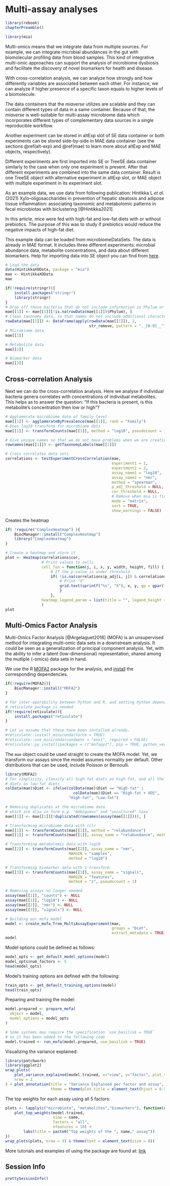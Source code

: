 # Multi-assay analyses {#multi-assay-analyses}

```r
library(rebook)
chapterPreamble()
```

```r
library(mia)
```

Multi-omics means that we integrate data from multiple sources. For
example, we can integrate microbial abundances in the gut with
biomolecular profiling data from blood samples. This kind of
integrative multi-omic approaches can support the analysis of
microbiome dysbiosis and facilitate the discovery of novel biomarkers
for health and disease.

With cross-correlation analysis, we can analyze how strongly and how
differently variables are associated between each other. For instance,
we can analyze if higher presence of a specific taxon equals to higher
levels of a biomolecule.

The data containers that the _miaverse_ utilizes are scalable and they
can contain different types of data in a same container. Because of
that, the _miaverse_ is well-suitable for multi-assay microbiome data
which incorporates different types of complementary data sources in a
single reproducible workflow.

Another experiment can be stored in altExp slot of SE data container
or both experiments can be stored side-by-side in MAE data container
(see the sections \@ref(alt-exp) and \@ref(mae) to learn more about
altExp and MAE objects, respectively).

Different experiments are first imported into SE or TreeSE data
container similarly to the case when only one experiment is
present. After that different experiments are combined into the same
data container. Result is one TreeSE object with alternative
experiment in altExp slot, or MAE object with multiple experiment in
its experiment slot.

As an example data, we use data from following publication: Hintikka L
_et al._ (2021) Xylo-oligosaccharides in prevention of hepatic
steatosis and adipose tissue inflammation: associating taxonomic and
metabolomic patterns in fecal microbiotas with biclustering
[@Hintikka2021].

In this article, mice were fed with high-fat and low-fat diets with or
without prebiotics.  The purpose of this was to study if prebiotics
would reduce the negative impacts of high-fat diet.

This example data can be loaded from microbiomeDataSets. The data is
already in MAE format. It includes three different experiments:
microbial abundance data, metabolite concentrations, and data about
different biomarkers. Help for importing data into SE object you can
find from
[here](https://microbiome.github.io/OMA/containers.html#loading-experimental-microbiome-data).

```r
# Load the data
data(HintikkaXOData, package = "mia")
mae <- HintikkaXOData
mae
```

```r
if(!require(stringr)){
    install.packages("stringr")
    library(stringr)
}
# Drop off those bacteria that do not include information in Phylum or lower levels
mae[[1]] <- mae[[1]][!is.na(rowData(mae[[1]])$Phylum), ]
# Clean taxonomy data, so that names do not include additional characters
rowData(mae[[1]]) <- DataFrame(apply(rowData(mae[[1]]), 2, 
                                     str_remove, pattern = "._[0-9]__"))
# Microbiome data
mae[[1]]
```

```r
# Metabolite data
mae[[2]]
```

```r
# Biomarker data
mae[[3]]
```

## Cross-correlation Analysis

Next we can do the cross-correlation analysis.  Here we analyse if
individual bacteria genera correlates with concentrations of
individual metabolites. This helps as to answer the question: "If this
bacteria is present, is this metabolite's concentration then low or
high"?

```r
# Agglomerate microbiome data at family level
mae[[1]] <- agglomerateByPrevalence(mae[[1]], rank = "Family")
# Does log10 transform for microbiome data
mae[[1]] <- transformCounts(mae[[1]], method = "log10", pseudocount = 1)

# Give unique names so that we do not have problems when we are creating a plot
rownames(mae[[1]]) <- getTaxonomyLabels(mae[[1]])

# Cross correlates data sets
correlations <- testExperimentCrossCorrelation(mae, 
                                               experiment1 = 1,
                                               experiment2 = 2,
                                               assay_name1 = "log10", 
                                               assay_name2 = "nmr",
                                               method = "spearman", 
                                               p_adj_threshold = NULL,
                                               cor_threshold = NULL,
                                               # Remove when mia is fixed
                                               mode = "matrix",
                                               sort = TRUE,
                                               show_warnings = FALSE)
```

Creates the heatmap

```r
if( !require("ComplexHeatmap") ){
    BiocManager::install("ComplexHeatmap")
    library("ComplexHeatmap")
}

# Create a heatmap and store it
plot <- Heatmap(correlations$cor,
                # Print values to cells
                cell_fun = function(j, i, x, y, width, height, fill) {
                    # If the p-value is under threshold
                    if( !is.na(correlations$p_adj[i, j]) & correlations$p_adj[i, j] < 0.05 ){
                        # Print "X"
                        grid.text(sprintf("%s", "X"), x, y, gp = gpar(fontsize = 8, col = "black"))
                        }
                    },
                heatmap_legend_param = list(title = "", legend_height = unit(5, "cm"))
                )
plot
```

## Multi-Omics Factor Analysis

Multi-Omics Factor Analysis [@Argelaguet2018] (MOFA) is an
unsupervised method for integrating multi-omic data sets in a
downstream analysis.  It could be seen as a generalization of
principal component analysis. Yet, with the ability to infer a latent
(low-dimensional) representation, shared among the mutliple (-omics)
data sets in hand.

We use the R [MOFA2](https://biofam.github.io/MOFA2/index.html)
package for the analysis, and
[install](https://biofam.github.io/MOFA2/installation.html) the
corresponding dependencies.

```r
if(!require(MOFA2)){
    BiocManager::install("MOFA2")
}

# For inter-operability between Python and R, and setting Python dependencies,
# reticulate package is needed
if(!require(reticulate)){
    install.packages("reticulate")
}

# Let us assume that these have been installed already.
#reticulate::install_miniconda(force = TRUE)
#reticulate::use_miniconda(condaenv = "env1", required = FALSE)
#reticulate::py_install(packages = c("mofapy2"), pip = TRUE, python_version=3.6)
```

The `mae` object could be used straight to create the MOFA model. Yet,
we transform our assays since the model assumes normality per
default. Other distributions that can be used, include Poisson or
Bernoulli.

```r
library(MOFA2)
# For simplicity, classify all high-fat diets as high-fat, and all the low-fat 
# diets as low-fat diets
colData(mae)$Diet <- ifelse(colData(mae)$Diet == "High-fat" | 
                              colData(mae)$Diet == "High-fat + XOS", 
                            "High-fat", "Low-fat")

# Removing duplicates at the microbiome data
# which are also in form e.g. "Ambiguous" and "uncultured" taxa
mae[[1]] <- mae[[1]][!duplicated(rownames(assay(mae[[1]]))), ]

# Transforming microbiome data with rclr
mae[[1]] <- transformCounts(mae[[1]], method = "relabundance")
mae[[1]] <- transformCounts(mae[[1]], assay_name = "relabundance", method = "rclr")

# Transforming metabolomic data with log10
mae[[2]] <- transformCounts(mae[[2]], assay_name = "nmr",
                            MARGIN = "samples",
                            method = "log10")

# Transforming biomarker data with z-transform
mae[[3]] <- transformCounts(mae[[3]], assay_name = "signals",
                            MARGIN = "features",
                            method = "z", pseudocount = 1)

# Removing assays no longer needed
assay(mae[[1]], "counts") <- NULL
assay(mae[[1]], "log10") <- NULL
assay(mae[[2]], "nmr") <- NULL
assay(mae[[3]], "signals") <- NULL

# Building our mofa model
model <- create_mofa_from_MultiAssayExperiment(mae,
                                               groups = "Diet", 
                                               extract_metadata = TRUE)
model
```

Model options could be defined as follows:

```r
model_opts <- get_default_model_options(model)
model_opts$num_factors <- 5
head(model_opts)
```

Model's training options are defined with the following:

```r
train_opts <- get_default_training_options(model)
head(train_opts)
```

Preparing and training the model:

```r
model.prepared <- prepare_mofa(
  object = model,
  model_options = model_opts
)

# Some systems may require the specification `use_basilisk = TRUE`
# so it has been added to the following code
model.trained <- run_mofa(model.prepared, use_basilisk = TRUE)
```

Visualizing the variance explained:

```r
library(patchwork)
library(ggplot2)
wrap_plots(
    plot_variance_explained(model.trained, x="view", y="factor", plot_total = T),
    nrow = 2
) + plot_annotation(title = "Variance Explained per factor and assay",
                    theme = theme(plot.title = element_text(hjust = 0.5)))
```

The top weights for each assay using all 5 factors:

```r
plots <- lapply(c("microbiota", "metabolites","biomarkers"), function(name) {
    plot_top_weights(model.trained,
                     view = name,
                     factors = "all",
                     nfeatures = 10) +
        labs(title = paste0("Top weights of the ", name," assay"))
})
wrap_plots(plots, nrow = 3) & theme(text = element_text(size = 8))
```

More tutorials and examples of using the package are found at: [link](https://biofam.github.io/MOFA2/tutorials.html)



## Session Info {-}

```r
prettySessionInfo()
```

